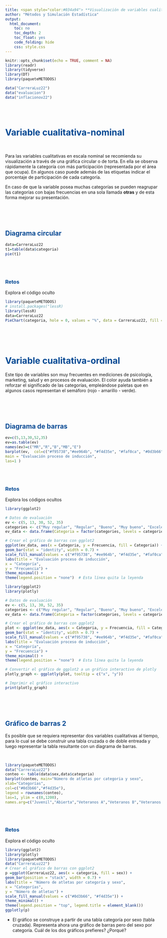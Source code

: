 ```yaml
---
title: <span style="color:#034a94"> **Visualización de variables cualitativas**</span>
author: "Métodos y Simulación Estadística"
output:
  html_document:
    toc: no
    toc_depth: 2
    toc_float: yes
    code_folding: hide
    css: style.css
---
```


```r
knitr::opts_chunk$set(echo = TRUE, comment = NA)
library(readr)
library(tidyverse)
library(DT)
library(paqueteMETODOS)

data("CarreraLuz22")
data("evaluacion")
data("inflacionov22")
```

</br><br/>

# <span style="color:#034a94">**Variable cualitativa-nominal**</span>

<br/>


Para las variables cualitativas en escala nominal se recomienda su visualización a través de una gráfica circular o de torta. En ella se observa rápidamente la categoría con más participación (representada por el área que ocupa). En algunos caso puede además de las etiquetas indicar el porcentaje de participación de cada categoría.

En caso de que la variable posea muchas categorías se pueden reagrupar las categorías con bajas frecuencias en una sola llamada **otras** y de esta forma mejorar su presentación.

<br/><br/><br/>

## <span style="color:#034a94">**Diagrama circular**</span>

```r
data=CarreraLuz22
t1=table(data$categoria)
pie(t1)
```

<br/><br/>


<div class="content-box-yellow">
### <span style="color:#034A94">**Retos**</span> 
Explora el código oculto

```r
library(paqueteMETODOS)
# install.packages("lessR)
library(lessR)
data=CarreraLuz22
PieChart(categoria, hole = 0, values = "%", data = CarreraLuz22, fill = "blues", main = "",values_size =.8)
```
</div> 

<br/><br/><br/>

# <span style="color:#034a94">**Variable cualitativa-ordinal**</span>

Este tipo de variables son muy frecuentes en mediciones de psicología, marketing, salud y en procesos de evaluación. El color ayuda también a reforzar el significado de las categorías, empleándose paletas que en algunos casos representan el semáforo (rojo - amarillo - verde).

<br/><br/><br/>

## <span style="color:#034a94">**Diagrama de barras**</span>


```r
ev=c(5,13,30,52,35)
ev=as.table(ev)
names(ev)=c("MR","R","B","MB","E")
barplot(ev,  col=c("#f95738","#ee964b", "#f4d35e", "#faf0ca", "#0d3b66"), 
main = "Evaluación proceso de inducción",
las=1 )
```

<br/><br/>

<div class="content-box-yellow">
### <span style="color:#034A94">**Retos**</span> 

Explora los códigos ocultos


```r
library(ggplot2)

# Datos de evaluación
ev <- c(5, 13, 30, 52, 35)
categories <- c("Muy regular", "Regular", "Bueno", "Muy bueno", "Excelente")
ev_data <- data.frame(Categoria = factor(categories, levels = categories), Frecuencia = ev)

# Crear el gráfico de barras con ggplot2
ggplot(ev_data, aes(x = Categoria, y = Frecuencia, fill = Categoria)) +
geom_bar(stat = "identity", width = 0.7) +
scale_fill_manual(values = c("#f95738", "#ee964b", "#f4d35e", "#faf0ca", "#0d3b66")) +
labs(title = "Evaluación proceso de inducción",
x = "Categoría",
y = "Frecuencia") +
theme_minimal() +
theme(legend.position = "none")  # Esta línea quita la leyenda


```

```r
library(ggplot2)
library(plotly)

# Datos de evaluación
ev <- c(5, 13, 30, 52, 35)
categories <- c("Muy regular", "Regular", "Bueno", "Muy bueno", "Excelente")
ev_data <- data.frame(Categoria = factor(categories, levels = categories), Frecuencia = ev)

# Crear el gráfico de barras con ggplot2
plot <- ggplot(ev_data, aes(x = Categoria, y = Frecuencia, fill = Categoria)) +
geom_bar(stat = "identity", width = 0.7) +
scale_fill_manual(values = c("#f95738", "#ee964b", "#f4d35e", "#faf0ca", "#0d3b66")) +
labs(title = "Evaluación proceso de inducción",
x = "Categoría",
y = "Frecuencia") +
theme_minimal() +
theme(legend.position = "none")  # Esta línea quita la leyenda

# Convertir el gráfico de ggplot2 a un gráfico interactivo de plotly
plotly_graph <- ggplotly(plot, tooltip = c("x", "y"))

# Imprimir el gráfico interactivo
print(plotly_graph)

```
</div>

<br/><br/><br/>




## <span style="color:#034a94">**Gráfico de barras 2 **</span>

Es posible que se requiera representar dos variables cualitativas al tiempo, para lo cual se debe construir una tabla cruzada o de doble entreada y luego representar la tabla resultante con un diagrama de barras.

<br/>
```r

library(paqueteMETODOS)
data("CarreraLuz22")
conteo <- table(data$sex,data$categoria)
barplot(conteo, main="Número de atletas por categoria y sexo",  
xlab="Categorías",
col=c("#0d3b66","#f4d35e"),
legend = rownames(conteo),
las=1, ylim = c(0,1200), 
names.arg=c("Juvenil","Abierta","Veteranos A","Veteranos B","Veteranos C"))

```

<br/><br/>

<div class="content-box-yellow">
### <span style="color:#034A94">**Retos**</span> 

Explora el código oculto

```r
library(ggplot2)
library(plotly)
library(paqueteMETODOS)
data("CarreraLuz22")
# Crear el gráfico de barras con ggplot2
p =ggplot(CarreraLuz22, aes(x = categoria, fill = sex)) +
geom_bar(position = "stack", width = 0.7) +
labs(title = "Número de atletas por categoría y sexo",
x = "Categorías",
y = "Número de atletas") +
scale_fill_manual(values = c("#0d3b66", "#f4d35e")) +
theme_minimal() +
theme(legend.position = "top", legend.title = element_blank())
ggplotly(p)

```

* El gráfico se construye a partir de una tabla categoría por sexo (tabla cruzada). Representa ahora una gráfico de barras pero del sexo por categoría. Cuál de los dos gráficos prefieres? ¿Porqué?

</div>



